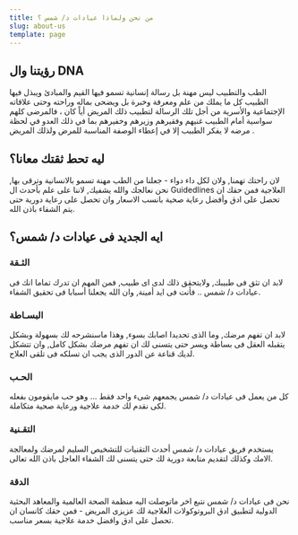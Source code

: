```yaml
---
title: من نحن ولماذا عيادات د/ شمس ؟
slug: about-us
template: page
---
```



<div class="blog-container">


## رؤيتنا وال DNA

الطب والتطبيب ليس مهنة بل رسالة إنسانية تسمو فيها القيم والمبادئ ويبذل فيها الطبيب كل ما يملك من علم ومعرفة وخبرة بل ويضحى بماله وراحته وحتى علاقاته الإجتماعية والأسرية من أجل تلك الرسالة لتطبيب ذلك المريض أياً كان ، فالمرضى كلهم سواسية أمام الطبيب غنيهم وفقيرهم وزيرهم وخفيرهم بما في ذلك العدو في لحظة مرضه لا يفكر الطبيب إلا في إعطاء الوصفة المناسبة للمرض ولذلك المريض .

## ليه تحط ثقتك معانا؟

لان راحتك تهمنا, ولان لكل داء دواء - جعلنا من الطب مهنة تسمو بالانسانية وترقى بها, نحن نعالجك والله يشفيك, لاننا على علم بأحدث ال Guidedlines العلاجية فمن حقك ان تحصل على ادق وأفضل رعاية صحية بانسب الاسعار وان تحصل على رعاية دورية حتى يتم الشفاء باذن الله.

## ايه الجديد فى عيادات د/ شمس؟

### الثـقة

لابد ان تثق فى طبيبك, ولايتحقق ذلك لدى اى طبيب, فمن المهم ان تدرك تماما انك فى عيادات د/ شمس .. فأنت فى ايد أمينة, وان الله يجعلنا أسبابا فى تحقيق الشفاء.

### البسـاطة

لابد ان تفهم مرضك, وما الذى تحديدا اصابك بسوء, وهذا ماسنشرحه لك بسهولة وبشكل يتقبله العقل فى بساطة ويسر حتى يتسنى لك ان تفهم مرضك بشكل كامل, وان تتشكل لديك قناعة عن الدور الذى يجب ان تسلكه فى تلقى العلاج.

### الحـب

كل من يعمل فى عيادات د/ شمس يجمعهم شىء واحد فقط … وهو حب مايقومون بفعله لكى نقدم لك خدمة علاجية ورعاية صحية متكاملة.

### التقـنية

يستخدم فريق عيادات د/ شمس أحدث التقنيات للتشخيص السليم لمرضك ولمعالجة الامك وكذلك لتقديم متابعة دورية لك حتى يتسنى لك الشفاء العاجل باذن الله تعالى.

### الدقة

نحن فى عيادات د/ شمس نتبع اخر ماتوصلت اليه منظمة الصحة العالمية والمعاهد البحثية الدولية لتطبيق ادق البروتوكولات العلاجية لك عزيزى المريض - فمن حقك كانسان ان تحصل على ادق وافضل خدمة علاجية بسعر مناسب.


</div>
